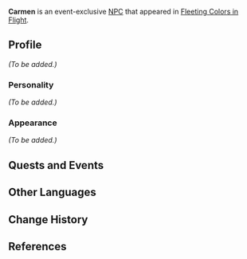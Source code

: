 {{Meta
<!-- Remove this template after adding the missing info -->
|missing_NPC_profile  = yes
}}
{{About|the event-exclusive NPC|the event enemy|Treasure Hoarders: Carmen}}
{{Character Infobox
|type             = Event NPC
|image            = NPC Carmen.png
|name             = Carmen
|region           = Liyue
|affiliation      = Treasure Hoarders
|title            = Treasure Hoarder
|voiceEN          = [https://www.jasoncharlesmiller.com/ Jason Charles Miller]<ref>Jason Charles Miller: [https://www.jasoncharlesmiller.com/resume EN VA's Website]</ref>
|voiceCN          = 
|voiceJP          = 
}}
'''Carmen''' is an event-exclusive [[NPC]] that appeared in [[Fleeting Colors in Flight]].

==Profile==
''(To be added.)''

===Personality===
''(To be added.)''

===Appearance===
''(To be added.)''

==Quests and Events==
{{Quest Appearances}}

==Other Languages==
{{Other Languages|default_hidden=yes
|en      = Carmen
|zhs     = 卡门
|zhs_rm  = Kǎmén
|zht     = 卡門
|zht_rm  = Kǎmén
|ja      = カルメン
|ja_rm   = Karumen
|ko      = 카르멘
|ko_rm   = Kareumen
|es      = Carmelo
|fr      = Carmen
|ru      = Кармен
|th      = Carmen
|vi      = Carmen
|de      = Carmen
|id      = Carmen
|pt      = Carmen
}}

==Change History==
{{Change History|2.4}}

==References==
{{Reflist}}